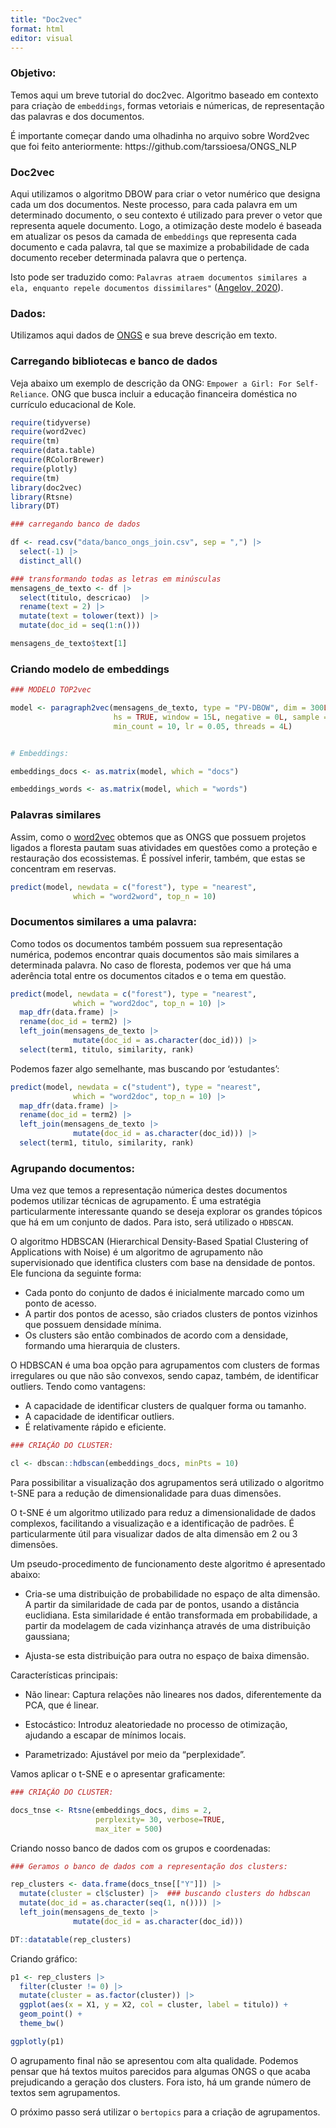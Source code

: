 ```yaml
---
title: "Doc2vec"
format: html
editor: visual
---
```


### Objetivo:

Temos aqui um breve tutorial do doc2vec. Algoritmo baseado em contexto para criaçào de `embeddings`, formas vetoriais e númericas, de representação das palavras e dos documentos.

É importante começar dando uma olhadinha no arquivo sobre Word2vec que foi feito anteriormente: https://github.com/tarssioesa/ONGS_NLP

### Doc2vec

Aqui utilizamos o algoritmo DBOW para criar o vetor numérico que designa cada um dos documentos. Neste processo, para cada palavra em um determinado documento, o seu contexto é utilizado para prever o vetor que representa aquele documento. Logo, a otimização deste modelo é baseada em atualizar os pesos da camada de `embeddings` que representa cada documento e cada palavra, tal que se maximize a probabilidade de cada documento receber determinada palavra que o pertença.

Isto pode ser traduzido como: `Palavras atraem documentos similares a ela, enquanto repele documentos dissimilares"` ([Angelov, 2020](https://arxiv.org/pdf/2008.09470.pdf)).

### Dados:

Utilizamos aqui dados de [ONGS](https://www.globalgiving.org/) e sua breve descrição em texto.

### Carregando bibliotecas e banco de dados

Veja abaixo um exemplo de descrição da ONG: `Empower a Girl: For Self-Reliance`. ONG que busca incluir a educação financeira doméstica no currículo educacional de Kole.

```r

require(tidyverse)
require(word2vec)
require(tm)
require(data.table)
require(RColorBrewer)
require(plotly)
require(tm)
library(doc2vec)
library(Rtsne)
library(DT)

### carregando banco de dados

df <- read.csv("data/banco_ongs_join.csv", sep = ",") |> 
  select(-1) |> 
  distinct_all()

### transformando todas as letras em minúsculas
mensagens_de_texto <- df |> 
  select(titulo, descricao)  |> 
  rename(text = 2) |> 
  mutate(text = tolower(text)) |> 
  mutate(doc_id = seq(1:n()))

mensagens_de_texto$text[1]

```

### Criando modelo de embeddings

```r

### MODELO TOP2vec

model <- paragraph2vec(mensagens_de_texto, type = "PV-DBOW", dim = 300L, iter = 40L,
                       hs = TRUE, window = 15L, negative = 0L, sample = 0.00001,
                       min_count = 10, lr = 0.05, threads = 4L)


# Embeddings: 

embeddings_docs <- as.matrix(model, which = "docs")

embeddings_words <- as.matrix(model, which = "words")

```

### Palavras similares

Assim, como o [word2vec](https://github.com/tarssioesa/ONGS_NLP/blob/main/tutorial_word2vec.qmd) obtemos que as ONGS que possuem projetos ligados a floresta pautam suas atividades em questões como a proteção e restauração dos ecossistemas. É possível inferir, também, que estas se concentram em reservas.

```r

predict(model, newdata = c("forest"), type = "nearest", 
              which = "word2word", top_n = 10)

```

### Documentos similares a uma palavra:

Como todos os documentos também possuem sua representação numérica, podemos encontrar quais documentos são mais similares a determinada palavra. No caso de floresta, podemos ver que há uma aderência total entre os documentos citados e o tema em questão.

```r

predict(model, newdata = c("forest"), type = "nearest", 
              which = "word2doc", top_n = 10) |> 
  map_dfr(data.frame) |> 
  rename(doc_id = term2) |> 
  left_join(mensagens_de_texto |> 
              mutate(doc_id = as.character(doc_id))) |> 
  select(term1, titulo, similarity, rank)

```

Podemos fazer algo semelhante, mas buscando por 'estudantes':

```r

predict(model, newdata = c("student"), type = "nearest", 
              which = "word2doc", top_n = 10) |> 
  map_dfr(data.frame) |> 
  rename(doc_id = term2) |> 
  left_join(mensagens_de_texto |> 
              mutate(doc_id = as.character(doc_id))) |> 
  select(term1, titulo, similarity, rank)

```

### Agrupando documentos:

Uma vez que temos a representação númerica destes documentos podemos utilizar técnicas de agrupamento. É uma estratégia particularmente interessante quando se deseja explorar os grandes tópicos que há em um conjunto de dados. Para isto, será utilizado o `HDBSCAN`.

O algoritmo HDBSCAN (Hierarchical Density-Based Spatial Clustering of Applications with Noise) é um algoritmo de agrupamento não supervisionado que identifica clusters com base na densidade de pontos. Ele funciona da seguinte forma:

-   Cada ponto do conjunto de dados é inicialmente marcado como um ponto de acesso.
-   A partir dos pontos de acesso, são criados clusters de pontos vizinhos que possuem densidade mínima.
-   Os clusters são então combinados de acordo com a densidade, formando uma hierarquia de clusters.

O HDBSCAN é uma boa opção para agrupamentos com clusters de formas irregulares ou que não são convexos, sendo capaz, também, de identificar outliers. Tendo como vantagens:

-   A capacidade de identificar clusters de qualquer forma ou tamanho.
-   A capacidade de identificar outliers.
-   É relativamente rápido e eficiente.

```r

### CRIAÇÃO DO CLUSTER: 

cl <- dbscan::hdbscan(embeddings_docs, minPts = 10)

```

Para possibilitar a visualização dos agrupamentos será utilizado o algoritmo t-SNE para a redução de dimensionalidade para duas dimensões.

O t-SNE é um algoritmo utilizado para reduz a dimensionalidade de dados complexos, facilitando a visualização e a identificação de padrões. É particularmente útil para visualizar dados de alta dimensão em 2 ou 3 dimensões.

Um pseudo-procedimento de funcionamento deste algoritmo é apresentado abaixo:

- Cria-se uma distribuição de probabilidade no espaço de alta dimensão. A partir da similaridade de cada par de pontos, usando a distância euclidiana. Esta similaridade é então transformada em probabilidade, a partir da modelagem de cada vizinhança através de uma distribuição gaussiana;

- Ajusta-se esta distribuição para outra no espaço de baixa dimensão.

Características principais:

- Não linear: Captura relações não lineares nos dados, diferentemente da PCA, que é linear. 

- Estocástico: Introduz aleatoriedade no processo de otimização, ajudando a escapar de mínimos locais. 

- Parametrizado: Ajustável por meio da "perplexidade".

Vamos aplicar o t-SNE e o apresentar graficamente: 

```r

### CRIAÇÃO DO CLUSTER: 

docs_tnse <- Rtsne(embeddings_docs, dims = 2, 
                   perplexity= 30, verbose=TRUE, 
                   max_iter = 500)
```

Criando nosso banco de dados com os grupos e coordenadas: 

```r

### Geramos o banco de dados com a representação dos clusters: 

rep_clusters <- data.frame(docs_tnse[["Y"]]) |> 
  mutate(cluster = cl$cluster) |>  ### buscando clusters do hdbscan
  mutate(doc_id = as.character(seq(1, n()))) |> 
  left_join(mensagens_de_texto |> 
              mutate(doc_id = as.character(doc_id)))

DT::datatable(rep_clusters)

```

Criando gráfico: 

```r

p1 <- rep_clusters |> 
  filter(cluster != 0) |> 
  mutate(cluster = as.factor(cluster)) |> 
  ggplot(aes(x = X1, y = X2, col = cluster, label = titulo)) + 
  geom_point() + 
  theme_bw()

ggplotly(p1)

```

O agrupamento final não se apresentou com alta qualidade. Podemos pensar que há textos muitos parecidos para algumas ONGS o que acaba prejudicando a geração dos clusters. Fora isto, há um grande número de textos sem agrupamentos.

O próximo passo será utilizar o ```bertopics``` para a criação de agrupamentos.

